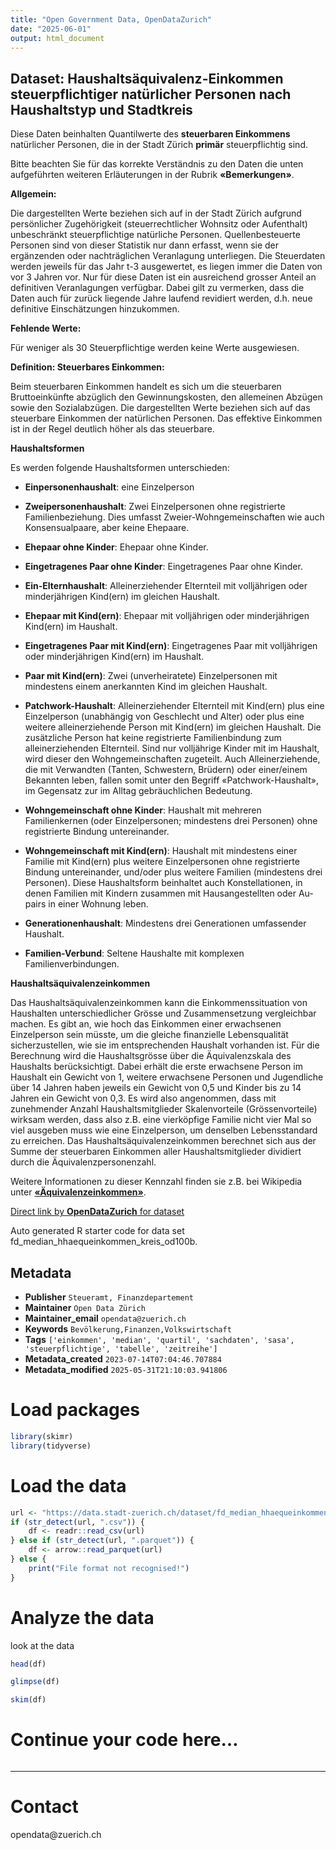 ```yaml
---
title: "Open Government Data, OpenDataZurich"
date: "2025-06-01"
output: html_document
---
```


## Dataset: Haushaltsäquivalenz-Einkommen steuerpflichtiger natürlicher Personen nach Haushaltstyp und Stadtkreis


Diese Daten beinhalten Quantilwerte des **steuerbaren Einkommens** natürlicher Personen, die in der Stadt Zürich **primär** steuerpflichtig sind. 

Bitte beachten Sie für das korrekte Verständnis zu den Daten die unten aufgeführten weiteren Erläuterungen in der Rubrik **«Bemerkungen»**.



**Allgemein:**

 Die dargestellten Werte beziehen sich auf in der Stadt Zürich aufgrund persönlicher Zugehörigkeit
(steuerrechtlicher Wohnsitz oder Aufenthalt) unbeschränkt steuerpflichtige natürliche Personen.
Quellenbesteuerte Personen sind von dieser Statistik nur dann erfasst, wenn sie der ergänzenden
oder nachträglichen Veranlagung unterliegen.
Die Steuerdaten werden jeweils für das Jahr t-3 ausgewertet, es liegen immer die Daten von vor 3 Jahren vor. Nur für diese Daten ist ein ausreichend grosser Anteil an definitiven Veranlagungen verfügbar. Dabei gilt zu vermerken, dass die Daten auch für zurück liegende Jahre laufend revidiert werden, d.h. neue definitive Einschätzungen hinzukommen.
 

[]()

**Fehlende Werte:**

 Für weniger als 30 Steuerpflichtige werden keine Werte ausgewiesen.
 

[]()

**Definition: Steuerbares Einkommen:**

 Beim steuerbaren Einkommen handelt es sich um die steuerbaren Bruttoeinkünfte abzüglich den Gewinnungskosten, den allemeinen Abzügen sowie den Sozialabzügen. Die dargestellten Werte beziehen sich auf das steuerbare Einkommen der natürlichen Personen. Das effektive Einkommen ist in der Regel deutlich höher als das steuerbare.



[]()

**Haushaltsformen**

Es werden folgende Haushaltsformen unterschieden:

- **Einpersonenhaushalt**: eine Einzelperson

- **Zweipersonenhaushalt**: Zwei Einzelpersonen ohne registrierte Familienbeziehung. Dies umfasst Zweier-Wohngemeinschaften wie auch Konsensualpaare, aber keine Ehepaare.

- **Ehepaar ohne Kinder**: Ehepaar ohne Kinder.

- **Eingetragenes Paar ohne Kinder**: Eingetragenes Paar ohne Kinder.

- **Ein-Elternhaushalt**: Alleinerziehender Elternteil mit volljährigen oder minderjährigen Kind(ern) im gleichen Haushalt.

- **Ehepaar mit Kind(ern)**: Ehepaar mit volljährigen oder minderjährigen Kind(ern) im Haushalt.

- **Eingetragenes Paar mit Kind(ern)**: Eingetragenes Paar mit volljährigen oder minderjährigen Kind(ern) im Haushalt.

- **Paar mit Kind(ern)**: Zwei (unverheiratete) Einzelpersonen mit mindestens einem anerkannten Kind im gleichen Haushalt. 

- **Patchwork-Haushalt**: Alleinerziehender Elternteil mit Kind(ern) plus eine Einzelperson (unabhängig von Geschlecht und Alter) oder plus eine weitere alleinerziehende Person mit Kind(ern) im gleichen Haushalt. Die zusätzliche Person hat keine registrierte Familienbindung zum alleinerziehenden Elternteil. Sind nur volljährige Kinder mit im Haushalt, wird dieser den Wohngemeinschaften zugeteilt. Auch Alleinerziehende, die mit Verwandten (Tanten, Schwestern, Brüdern) oder einer/einem Bekannten leben, fallen somit unter den Begriff «Patchwork-Haushalt», im Gegensatz zur im Alltag gebräuchlichen Bedeutung. 

- **Wohngemeinschaft ohne Kinder**: Haushalt mit mehreren Familienkernen (oder Einzelpersonen; mindestens drei Personen) ohne registrierte Bindung untereinander. 

- **Wohngemeinschaft mit Kind(ern)**: Haushalt mit mindestens einer Familie mit Kind(ern) plus weitere Einzelpersonen ohne registrierte Bindung untereinander, und/oder plus weitere Familien (mindestens drei Personen). Diese Haushaltsform beinhaltet auch Konstellationen, in denen Familien mit Kindern zusammen mit Hausangestellten oder Au-pairs in einer Wohnung leben.

- **Generationenhaushalt**: Mindestens drei Generationen umfassender Haushalt. 

- **Familien-Verbund**: Seltene Haushalte mit komplexen Familienverbindungen.


[]()

**Haushaltsäquivalenzeinkommen**

Das Haushaltsäquivalenzeinkommen kann die Einkommenssituation von Haushalten unterschiedlicher Grösse und Zusammensetzung vergleichbar machen. Es gibt an, wie hoch das Einkommen einer erwachsenen Einzelperson sein müsste, um die gleiche finanzielle Lebensqualität sicherzustellen, wie sie im entsprechenden Haushalt vorhanden ist. 
Für die Berechnung wird die Haushaltsgrösse über die Äquivalenzskala des Haushalts berücksichtigt. Dabei erhält die erste erwachsene Person im Haushalt ein Gewicht von 1, weitere erwachsene Personen und Jugendliche über 14 Jahren haben jeweils ein Gewicht von 0,5 und Kinder bis zu 14 Jahren ein Gewicht von 0,3. Es wird also angenommen, dass mit zunehmender Anzahl Haushaltsmitglieder Skalenvorteile (Grössenvorteile) wirksam werden, dass also z.B. eine vierköpfige Familie nicht vier Mal so viel ausgeben muss wie eine Einzelperson, um denselben Lebensstandard zu erreichen. Das Haushaltsäquivalenzeinkommen berechnet sich aus der Summe der steuerbaren Einkommen aller Haushaltsmitglieder dividiert durch die Äquivalenzpersonenzahl.

Weitere Informationen zu dieser Kennzahl finden sie z.B. bei Wikipedia unter [**«Äquivalenzeinkommen»**](https://de.wikipedia.org/wiki/%C3%84quivalenzeinkommen).



[]()



[Direct link by **OpenDataZurich** for dataset](https://data.stadt-zuerich.ch/dataset/fd_median_hhaequeinkommen_kreis_od100b)

Auto generated R starter code for data set fd_median_hhaequeinkommen_kreis_od100b.

## Metadata

- **Publisher** `Steueramt, Finanzdepartement`
- **Maintainer** `Open Data Zürich`
- **Maintainer_email** `opendata@zuerich.ch`
- **Keywords** `Bevölk­erung,Finanzen,​​Volks​­wirt​­schaft`
- **Tags** `['einkommen', 'median', 'quartil', 'sachdaten', 'sasa', 'steuerpflichtige', 'tabelle', 'zeitreihe']`
- **Metadata_created** `2023-07-14T07:04:46.707884`
- **Metadata_modified** `2025-05-31T21:10:03.941806`


# Load packages

```r
library(skimr)
library(tidyverse)
```

# Load the data

```r
url <- "https://data.stadt-zuerich.ch/dataset/fd_median_hhaequeinkommen_kreis_od100b/download/WIR100OD100B.csv"
if (str_detect(url, ".csv")) {
    df <- readr::read_csv(url)
} else if (str_detect(url, ".parquet")) {
    df <- arrow::read_parquet(url)
} else {
    print("File format not recognised!")
}
```

# Analyze the data

look at the data
```r
head(df)
```

```r
glimpse(df)
```

```r
skim(df)
```

# Continue your code here...

```r

```

------------------------------------------------------------------------

# Contact

opendata@zuerich.ch
